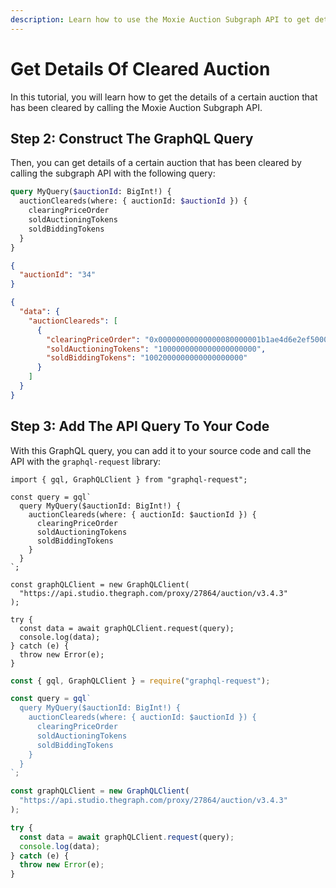 ```yaml
---
description: Learn how to use the Moxie Auction Subgraph API to get details of a cleared auction.
---
```



# Get Details Of Cleared Auction

In this tutorial, you will learn how to get the details of a certain auction that has been cleared by calling the Moxie Auction Subgraph API.

<PreRequisites />

<InstallDependencies />

## Step 2: Construct The GraphQL Query

Then, you can get details of a certain auction that has been cleared by calling the subgraph API with the following query:

<Tabs>
<TabItem value="query" label="Query">

```graphql
query MyQuery($auctionId: BigInt!) {
  auctionCleareds(where: { auctionId: $auctionId }) {
    clearingPriceOrder
    soldAuctioningTokens
    soldBiddingTokens
  }
}
```

</TabItem>
<TabItem value="variable" label="Variable">

```json
{
  "auctionId": "34"
}
```

</TabItem>
<TabItem value="response" label="Response">

```json
{
  "data": {
    "auctionCleareds": [
      {
        "clearingPriceOrder": "0x00000000000000080000001b1ae4d6e2ef5000000000001b28c58d9696b40000",
        "soldAuctioningTokens": "1000000000000000000000",
        "soldBiddingTokens": "1002000000000000000000"
      }
    ]
  }
}
```

</TabItem>
</Tabs>

## Step 3: Add The API Query To Your Code

With this GraphQL query, you can add it to your source code and call the API with the `graphql-request` library:

<Tabs>
<TabItem value="grapqhl_ts" label="graphql-request (TS)">

```tsx
import { gql, GraphQLClient } from "graphql-request";

const query = gql`
  query MyQuery($auctionId: BigInt!) {
    auctionCleareds(where: { auctionId: $auctionId }) {
      clearingPriceOrder
      soldAuctioningTokens
      soldBiddingTokens
    }
  }
`;

const graphQLClient = new GraphQLClient(
  "https://api.studio.thegraph.com/proxy/27864/auction/v3.4.3"
);

try {
  const data = await graphQLClient.request(query);
  console.log(data);
} catch (e) {
  throw new Error(e);
}
```

</TabItem>
<TabItem value="graphql_js" label="graphql-request (JS)">

```jsx
const { gql, GraphQLClient } = require("graphql-request");

const query = gql`
  query MyQuery($auctionId: BigInt!) {
    auctionCleareds(where: { auctionId: $auctionId }) {
      clearingPriceOrder
      soldAuctioningTokens
      soldBiddingTokens
    }
  }
`;

const graphQLClient = new GraphQLClient(
  "https://api.studio.thegraph.com/proxy/27864/auction/v3.4.3"
);

try {
  const data = await graphQLClient.request(query);
  console.log(data);
} catch (e) {
  throw new Error(e);
}
```

</TabItem>
</Tabs>

<DeveloperSupport />
